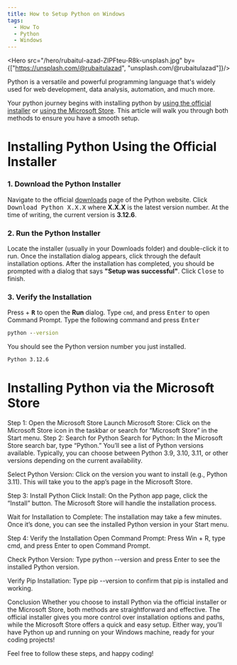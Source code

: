 ```yaml
---
title: How to Setup Python on Windows
tags:
  - How To
  - Python
  - Windows
---
```



<Hero src="/hero/rubaitul-azad-ZIPFteu-R8k-unsplash.jpg" by={["https://unsplash.com/@rubaitulazad", "unsplash.com/@rubaitulazad"]}/>

Python is a versatile and powerful programming language that's widely used for web development, data analysis, automation, and much more. 

Your python journey begins with installing python by [using the official installer](#installing-python-using-the-official-installer) or [using the Microsoft Store](#installing-python-using-the-microsoft-store). This article will walk you through both methods to ensure you have a smooth setup.

# Installing Python Using the Official Installer

### 1. Download the Python Installer
Navigate to the official [downloads](https://python.org/downloads) page of the Python website. Click <kbd>Download Python X.X.X</kbd> where **X.X.X** is the latest version number. At the time of writing, the current version is **3.12.6**.

### 2. Run the Python Installer
Locate the installer (usually in your Downloads folder) and double-click it to run. Once the installation dialog appears, click through the default installation options. After the installation has completed, you should be prompted with a dialog that says **"Setup was successful"**. Click <kbd>Close</kbd> to finish.

### 3. Verify the Installation
Press <kbd><IconBrandWindows className="inline-block pb-1"/></kbd> + <kbd>**R**</kbd> to open the **Run** dialog. Type `cmd`, and press <kbd>Enter</kbd> to open Command Prompt. Type the following command and press <kbd>Enter</kbd>

```cmd
python --version
```

You should see the Python version number you just installed.

```cmd
Python 3.12.6
```

# Installing Python via the Microsoft Store
Step 1: Open the Microsoft Store
Launch Microsoft Store: Click on the Microsoft Store icon in the taskbar or search for “Microsoft Store” in the Start menu.
Step 2: Search for Python
Search for Python: In the Microsoft Store search bar, type “Python.” You’ll see a list of Python versions available. Typically, you can choose between Python 3.9, 3.10, 3.11, or other versions depending on the current availability.

Select Python Version: Click on the version you want to install (e.g., Python 3.11). This will take you to the app’s page in the Microsoft Store.

Step 3: Install Python
Click Install: On the Python app page, click the “Install” button. The Microsoft Store will handle the installation process.

Wait for Installation to Complete: The installation may take a few minutes. Once it’s done, you can see the installed Python version in your Start menu.

Step 4: Verify the Installation
Open Command Prompt: Press Win + R, type cmd, and press Enter to open Command Prompt.

Check Python Version: Type python --version and press Enter to see the installed Python version.

Verify Pip Installation: Type pip --version to confirm that pip is installed and working.

Conclusion
Whether you choose to install Python via the official installer or the Microsoft Store, both methods are straightforward and effective. The official installer gives you more control over installation options and paths, while the Microsoft Store offers a quick and easy setup. Either way, you’ll have Python up and running on your Windows machine, ready for your coding projects!

Feel free to follow these steps, and happy coding!